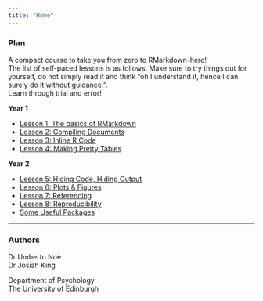 ```yaml
---
title: "Home"
---
```



### Plan

A compact course to take you from zero to RMarkdown-hero!  
The list of self-paced lessons is as follows. Make sure to try things out for yourself, do not simply read it and think "oh I understand it, hence I can surely do it without guidance.".  
Learn through trial and error!  

**Year 1**

- [Lesson 1: The basics of RMarkdown](01-basics.html)
- [Lesson 2: Compiling Documents](02-compiling.html)
- [Lesson 3: Inline R Code](03-inline.html)
- [Lesson 4: Making Pretty Tables](04-prettytab.html)

**Year 2**  

- [Lesson 5: Hiding Code, Hiding Output](05-echoeval.html)
- [Lesson 6: Plots & Figures](06-figs.html)
- [Lesson 7: Referencing](07-refs.html)
- [Lesson 8: Reproducibility](08-reproducibility.html)
- [Some Useful Packages](zz-packs.html)


---

### Authors

Dr Umberto Noè\
Dr Josiah King

Department of Psychology\
The University of Edinburgh
